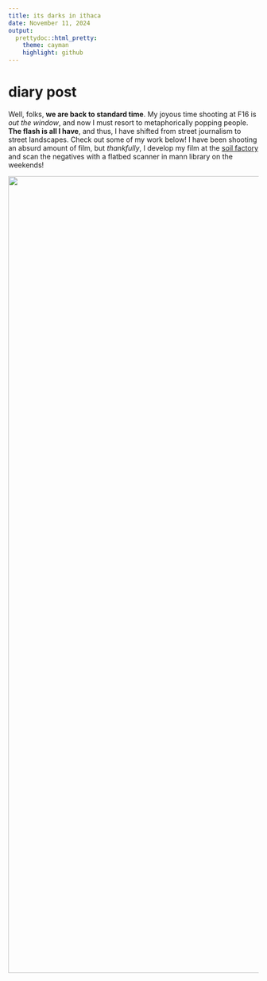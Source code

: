 ```yaml
---
title: its darks in ithaca
date: November 11, 2024
output: 
  prettydoc::html_pretty:
    theme: cayman
    highlight: github
---
```


# diary post

Well, folks, **we are back to standard time**. My joyous time shooting at F16 is *out the window*, and now I must resort to metaphorically popping people. **The flash is all I have**, and thus, I have shifted from street journalism to street landscapes. Check out some of my work below! I have been shooting an absurd amount of film, but *thankfully*, I develop my film at the [soil factory](https://www.thesoilfactory.org/) and scan the negatives with a flatbed scanner in mann library on the weekends! 

<p align="center">
<a data-flickr-embed="true" data-header="true" href="https://www.flickr.com/photos/201353265@N04/albums/72177720321891024" title="bearings are here"><img src="https://live.staticflickr.com/65535/54134388865_e4097b3573_h.jpg" width="1200" height="1600" alt="bearings are here"/></a><script async src="//embedr.flickr.com/assets/client-code.js" charset="utf-8"></script>
</p>
